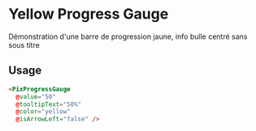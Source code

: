 
<Meta
  title='Others/Progress Gauge/Yellow'
  component='PixProgressGauge'
  decorators={[centered]}
  argTypes={stories.argTypes}
/>

# Yellow Progress Gauge

Démonstration d'une barre de progression jaune, info bulle centré sans sous titre

<Canvas>
  <Story name='Yellow' story={stories.yellowProgressGauge} height={60} />
</Canvas>

## Usage

```html
<PixProgressGauge
  @value="50"
  @tooltipText="50%"
  @color="yellow"
  @isArrowLeft="false" />
```
